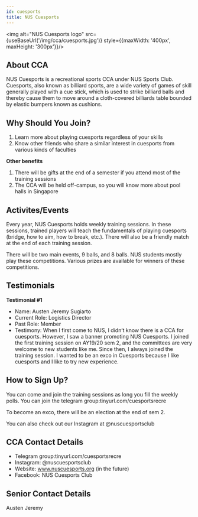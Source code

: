 ```yaml
---
id: cuesports
title: NUS Cuesports
---
```



<img alt="NUS Cuesports logo" src={useBaseUrl('/img/cca/cuesports.jpg')} style={{maxWidth: '400px', maxHeight: '300px'}}/>

## About CCA
NUS Cuesports is a recreational sports CCA under NUS Sports Club. Cuesports, also known as billiard sports, are a wide variety of games of skill generally played with a cue stick, which is used to strike billiard balls and thereby cause them to move around a cloth-covered billiards table bounded by elastic bumpers known as cushions.


## Why Should You Join?
1. Learn more about playing cuesports regardless of your skills
2. Know other friends who share a similar interest in cuesports from various kinds of faculties

**Other benefits**
1. There will be gifts at the end of a semester if you attend most of the training sessions
2. The CCA will be held off-campus, so you will know more about pool halls in Singapore


## Activites/Events
Every year, NUS Cuesports holds weekly training sessions. In these sessions, trained players will teach the fundamentals of playing cuesports (bridge, how to aim, how to break, etc.). There will also be a friendly match at the end of each training session.

There will be two main events, 9 balls, and 8 balls. NUS students mostly play these competitions. Various prizes are available for winners of these competitions.


## Testimonials
**Testimonial #1**
- Name: Austen Jeremy Sugiarto
- Current Role: Logistics Director
- Past Role: Member
- Testimony: When I first come to NUS, I didn’t know there is a CCA for cuesports. However, I saw a banner promoting NUS Cuesports. I joined the first training session on AY19/20 sem 2, and the committees are very welcome to new students like me. Since then, I always joined the training session. I wanted to be an exco in Cuesports because I like cuesports and I like to try new experience.


## How to Sign Up?
You can come and join the training sessions as long you fill the weekly polls. You can join the telegram group:tinyurl.com/cuesportsrecre

To become an exco, there will be an election at the end of sem 2.

You can also check out our Instagram at @nuscuesportsclub


## CCA Contact Details
- Telegram group:tinyurl.com/cuesportsrecre
- Instagram: @nuscuesportsclub
- Website: www.nuscuesports.org (in the future)
- Facebook: NUS Cuesports Club


## Senior Contact Details
Austen Jeremy
